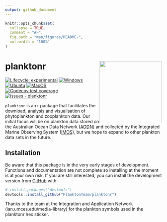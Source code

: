 ```yaml
---
output: github_document
---
```


<!-- README.md is generated from README.Rmd. Please edit that file -->

```r
knitr::opts_chunk$set(
  collapse = TRUE,
  comment = "#>",
  fig.path = "man/figures/README-",
  out.width = "100%"
)
```

# planktonr <a href='https://github.com/PlanktonTeam/planktonr'><img src='man/figures/planktonr.png' style="float:right; height:200px;"></a>

<!-- badges: start -->
[![Lifecycle: experimental](https://img.shields.io/badge/lifecycle-experimental-orange.svg)](https://lifecycle.r-lib.org/articles/stages.html#experimental)
[![Windows](https://github.com/PlanktonTeam/planktonr/actions/workflows/Windows.yaml/badge.svg)](https://github.com/PlanktonTeam/planktonr/actions/workflows/Windows.yaml)
[![Ubuntu](https://github.com/PlanktonTeam/planktonr/actions/workflows/Ubuntu.yaml/badge.svg)](https://github.com/PlanktonTeam/planktonr/actions/workflows/Ubuntu.yaml)
[![MacOS](https://github.com/PlanktonTeam/planktonr/actions/workflows/MacOS.yaml/badge.svg)](https://github.com/PlanktonTeam/planktonr/actions/workflows/MacOS.yaml)
[![Codecov test coverage](https://codecov.io/gh/PlanktonTeam/planktonr/branch/master/graph/badge.svg)](https://app.codecov.io/gh/PlanktonTeam/planktonr?branch=master)
[![issues - planktonr](https://img.shields.io/github/issues/PlanktonTeam/planktonr)](https://github.com/PlanktonTeam/planktonr/issues)
<!-- badges: end -->

`planktonr` is an r package that facilitates the download, analysis and visualisation of phytoplankton and zooplankton data. Our initial focus will be on plankton data stored on the Australian Ocean Data Network ([AODN](https://portal.aodn.org.au)) and collected by the Integrated Marine Observing System ([IMOS](www.imos.org.au)), but we hope to expand to other plankton data sets in the future. 

## Installation

Be aware that this package is in the very early stages of development. Functions and documentation are not complete so installing at the moment is at your own risk. If you are still interested, you can install the development version from [GitHub](https://github.com/) with:
``` r
# install.packages("devtools")
devtools::install_github("PlanktonTeam/planktonr")
```

Thanks to the team at the Integration and Application Network (ian.umces.edu/media-library) for the plankton symbols used in the planktonr hex sticker.

